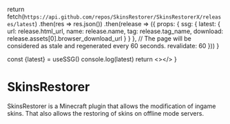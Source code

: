 
  return fetch(`https://api.github.com/repos/SkinsRestorer/SkinsRestorerX/releases/latest`)
    .then(res => res.json())
    .then(release => ({
      props: {
        ssg: {
          latest: {
            url: release.html_url,
            name: release.name,
            tag: release.tag_name,
            download: release.assets[0].browser_download_url
          }
        }
      },
      // The page will be considered as stale and regenerated every 60 seconds.
      revalidate: 60
    }))
}
 
  const {latest} = useSSG()
  console.log(latest)
  return <Card title={latest.name} href={latest.url}><></></Card>
}

# SkinsRestorer
SkinsRestorer is a Minecraft plugin that allows the modification of ingame skins. That also allows the restoring of skins on offline mode servers.

<LatestRelease/>
